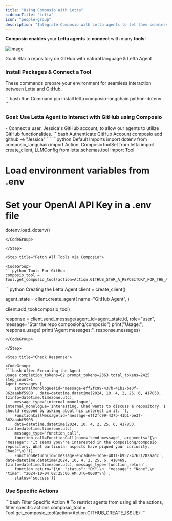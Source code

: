 ```yaml
---
title: "Using Composio With Letta"
sidebarTitle: "Letta"
icon: "people-group"
description: "Integrate Composio with Letta agents to let them seamlessly interact with external apps"
---
```


**Composio enables** your **Letta agents** to **connect** with many **tools**!

![image](https://i.imgur.com/nsvUP8m.png)

<Tip>
  Goal: Star a repository on GitHub with natural language & Letta Agent
</Tip>

### Install Packages & Connect a Tool

These commands prepare your environment for seamless interaction between Letta and GitHub.

<CodeGroup>
```bash Run Command
pip install letta composio-langchain python-dotenv
```
</CodeGroup>

### Goal: Use Letta Agent to Interact with GitHub using Composio

<Steps>
<Step title="Connect GitHub Account">
- Connect a user, Jessica's GitHub account, to allow our agents to utilize GitHub functionalities.
<CodeGroup>
```bash Authenticate GitHub Account 
composio add github -e "Jessica"
```
</CodeGroup>
</Step>

<Step title="Import Base Packages">

<CodeGroup>
```python Default Imports
import dotenv
from composio_langchain import Action, ComposioToolSet
from letta import create_client, LLMConfig
from letta.schemas.tool import Tool

# Load environment variables from .env
# Set your OpenAI API Key in a .env file
dotenv.load_dotenv()
```
</CodeGroup>

</Step>

<Step title="Fetch All Tools via Composio">

<CodeGroup>
```python Tools For GitHub
composio_tool = Tool.get_composio_tool(action=Action.GITHUB_STAR_A_REPOSITORY_FOR_THE_AUTHENTICATED_USER)
```
</CodeGroup>
</Step>

<Step title="Create the Letta Agent">

<CodeGroup>
```python Creating the Letta Agent
client = create_client() 

agent_state = client.create_agent(
    name="GitHub Agent", 
)

client.add_tool(composio_tool)

response = client.send_message(agent_id=agent_state.id, role="user", message="Star the repo composiohq/composio")
print("Usage:", response.usage)
print("Agent messages:", response.messages)
```
</CodeGroup>

</Step>

<Step title="Check Response">

<CodeGroup>
```bash After Executing the Agent
Usage completion_tokens=62 prompt_tokens=2363 total_tokens=2425 step_count=1
Agent messages [
    InternalMonologue(id='message-eff2fc99-437b-41b1-be3f-862aaabf5908', date=datetime.datetime(2024, 10, 4, 2, 25, 6, 417853, tzinfo=datetime.timezone.utc), 
    message_type='internal_monologue', internal_monologue='Interesting. Chad wants to discuss a repository. I should respond by asking about his interest in it. '),
    FunctionCallMessage(id='message-eff2fc99-437b-41b1-be3f-862aaabf5908', 
    date=datetime.datetime(2024, 10, 4, 2, 25, 6, 417853, tzinfo=datetime.timezone.utc), 
    message_type='function_call', 
    function_call=FunctionCall(name='send_message', arguments='{\n  "message": "It seems you\'re interested in the composiohq/composio repository. What particular aspects have piqued your curiosity, Chad?"\n}')), 
    FunctionReturn(id='message-e5c7d6ee-1dbe-4011-b952-47631282aadc', date=datetime.datetime(2024, 10, 4, 2, 25, 6, 418469, tzinfo=datetime.timezone.utc), message_type='function_return', 
    function_return='{\n  "status": "OK",\n  "message": "None",\n  "time": "2024-10-04 02:25:06 AM UTC+0000"\n}', 
    status='success')]
```
</CodeGroup>
</Step>
</Steps>

### Use Specific Actions
<CodeGroup>
    ```bash Filter Specific Action
    # To restrict agents from using all the actions, filter specific actions
    composio_tool = Tool.get_composio_tool(action=Action.GITHUB_CREATE_ISSUE)
    ```
</CodeGroup>

